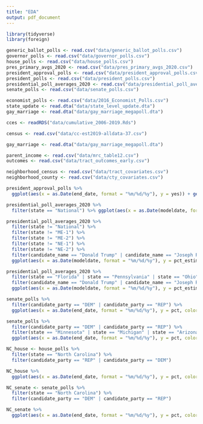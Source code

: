 ```yaml
---
title: "EDA"
output: pdf_document
---
```


```r
library(tidyverse)
library(foreign)
```

```r
generic_ballot_polls <- read.csv("data/generic_ballot_polls.csv")
governor_polls <- read.csv("data/governor_polls.csv")
house_polls <- read.csv("data/house_polls.csv")
pres_primary_avgs_2020 <- read.csv("data/pres_primary_avgs_2020.csv")
president_approval_polls <- read.csv("data/president_approval_polls.csv")
president_polls <- read.csv("data/president_polls.csv")
presidential_poll_averages_2020 <- read.csv("data/presidential_poll_averages_2020.csv") # note Maine and Nebraska are counted several times due to split electoral votes in this dataset
senate_polls <- read.csv("data/senate_polls.csv")

economist_polls <- read.csv("data/2016_Economist_Polls.csv")
state_update <- read.dta("data/state_level_update.dta")
gay_marriage <- read.dta("data/gay_marriage_megapoll.dta")

cces <- readRDS("data/cumulative_2006-2019.Rds")

census <- read.csv("data/cc-est2019-alldata-37.csv")

gay_marriage <- read.dta("data/gay_marriage_megapoll.dta")

parent_income <- read.csv("data/mrc_table12.csv")
outcomes <- read.csv("data/tract_outcomes_early.csv")

neighborhood_census <- read.csv("data/tract_covariates.csv")
neighborhood_county <- read.csv("data/cty_covariates.csv")
```


```r
president_approval_polls %>%
  ggplot(aes(x = as.Date(end_date, format = "%m/%d/%y"), y = yes)) + geom_point(aes(size = sample_size, alpha = 0.3))+ geom_smooth(color = "red")

```


```r

presidential_poll_averages_2020 %>%
  filter(state == "National") %>% ggplot(aes(x = as.Date(modeldate, format = "%m/%d/%y"), y = pct_estimate, color = candidate_name)) + geom_line() + labs(title = "National Polls") + scale_colour_manual(values = c("Joseph R. Biden Jr." = "#123adb", "Donald Trump" = "#E01414", "Convention Bounce for Donald Trump" = "#ffb2ab","Convention Bounce for Joseph R. Biden Jr." =  "#abd1ff"))

presidential_poll_averages_2020 %>%
  filter(state != "National") %>% 
  filter(state != "ME-1") %>%
  filter(state != "ME-2") %>%
  filter(state != "NE-1") %>%
  filter(state != "NE-2") %>%
  filter(candidate_name == "Donald Trump" | candidate_name == "Joseph R. Biden Jr.") %>%
  ggplot(aes(x = as.Date(modeldate, format = "%m/%d/%y"), y = pct_estimate, color = candidate_name)) + geom_line() + facet_wrap(~state) + labs(title = "Polls by state") + scale_colour_manual(values = c("Joseph R. Biden Jr." = "#123adb", "Donald Trump" = "#E01414"))

presidential_poll_averages_2020 %>%
  filter(state == "Florida" | state == "Pennsylvania" | state == "Ohio" | state == "Michigan" | state == "North Carolina" | state == "Arizona" | state == "Wisconsin" |  state == "Iowa") %>%
  filter(candidate_name == "Donald Trump" | candidate_name == "Joseph R. Biden Jr.") %>%
  ggplot(aes(x = as.Date(modeldate, format = "%m/%d/%y"), y = pct_estimate, color = candidate_name)) + geom_line() + facet_wrap(~state) + labs(title = "Polls by Swing State") + scale_colour_manual(values = c("Joseph R. Biden Jr." = "#123adb", "Donald Trump" = "#E01414"))

```


```r
senate_polls %>%
  filter(candidate_party == "DEM" | candidate_party == "REP") %>%
  ggplot(aes(x = as.Date(end_date, format = "%m/%d/%y"), y = pct, color = candidate_party)) + geom_point() + facet_wrap(~race_id)+ labs(title = "Polls by senate races") + scale_colour_manual(values = c("DEM" = "#123adb", "REP" = "#E01414"))

senate_polls %>%
  filter(candidate_party == "DEM" | candidate_party == "REP") %>%
  filter(state == "Minnesota" | state == "Michigan" | state == "Arizona" | state == "Colorado" | state == "North Carolina" | state == "Maine" | state == "Iowa" | state == "Montana" | state == "Georgia" | state == "Kansas" | state == "South Carolina" | state == "Alabama" |state == "Alaska" |state == "Texas") %>%
  ggplot(aes(x = as.Date(end_date, format = "%m/%d/%y"), y = pct, color = candidate_party)) + geom_line() + facet_wrap(~race_id) + labs(title = "Polls by closer senate races") + scale_colour_manual(values = c("DEM" = "#123adb", "REP" = "#E01414"))
```


```r
NC_house <- house_polls %>%
  filter(state == "North Carolina") %>%
  filter(candidate_party == "REP" | candidate_party == "DEM")

NC_house %>%
  ggplot(aes(x = as.Date(end_date, format = "%m/%d/%y"), y = pct, color = as.factor(candidate_party))) + geom_point() + facet_wrap(~seat_name) + scale_colour_manual(values = c("DEM" = "#123adb", "REP" = "#E01414"))

```

```r
NC_senate <- senate_polls %>%
  filter(state == "North Carolina") %>%
  filter(candidate_party == "DEM" | candidate_party == "REP")

NC_senate %>%
  ggplot(aes(x = as.Date(end_date, format = "%m/%d/%y"), y = pct, color = as.factor(candidate_party))) + geom_point() + scale_colour_manual(values = c("DEM" = "#123adb", "REP" = "#E01414"))
```



